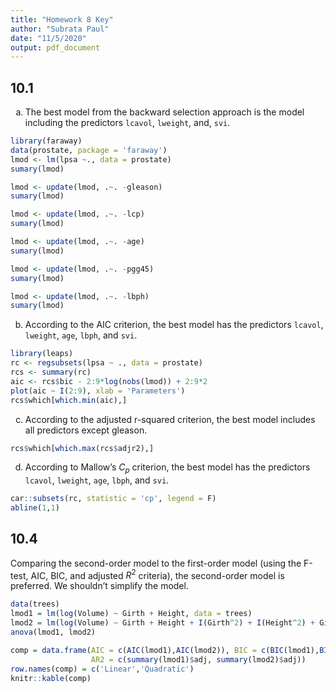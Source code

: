 ```yaml
---
title: "Homework 8 Key"
author: "Subrata Paul"
date: "11/5/2020"
output: pdf_document
---
```


## 10.1

(a) The best model from the backward selection approach is the model including the predictors `lcavol`, `lweight`, and, `svi`. 



```r
library(faraway)
data(prostate, package = 'faraway')
lmod <- lm(lpsa ~., data = prostate)
sumary(lmod)
```

```r
lmod <- update(lmod, .~. -gleason)
sumary(lmod)
```

```r
lmod <- update(lmod, .~. -lcp)
sumary(lmod)
```
```r
lmod <- update(lmod, .~. -age)
sumary(lmod)
```

```r
lmod <- update(lmod, .~. -pgg45)
sumary(lmod)
```

```r
lmod <- update(lmod, .~. -lbph)
sumary(lmod)
```

(b) According to the AIC criterion, the best model has the predictors `lcavol`, `lweight`, `age`, `lbph`, and `svi`. 

```r
library(leaps)
rc <- regsubsets(lpsa ~ ., data = prostate)
rcs <- summary(rc)
aic <- rcs$bic - 2:9*log(nobs(lmod)) + 2:9*2
plot(aic ~ I(2:9), xlab = 'Parameters')
rcs$which[which.min(aic),]
```

(c) According to the adjusted r-squared criterion, the best model includes all predictors except gleason. 

```r
rcs$which[which.max(rcs$adjr2),]
```

(d) According to Mallow's $C_p$ criterion, the best model has the predictors `lcavol`, `lweight`, `age`, `lbph`, and `svi`. 

```r
car::subsets(rc, statistic = 'cp', legend = F)
abline(1,1)
```


## 10.4 

Comparing the second-order model to the first-order model (using the F-test, AIC, BIC, and adjusted $R^2$ criteria), the second-order model is preferred. We shouldn't simplify the model. 

```r
data(trees)
lmod1 = lm(log(Volume) ~ Girth + Height, data = trees)
lmod2 = lm(log(Volume) ~ Girth + Height + I(Girth^2) + I(Height^2) + Girth:Height, data = trees)
anova(lmod1, lmod2)
```

```r
comp = data.frame(AIC = c(AIC(lmod1),AIC(lmod2)), BIC = c(BIC(lmod1),BIC(lmod2)),
                  AR2 = c(summary(lmod1)$adj, summary(lmod2)$adj))
row.names(comp) = c('Linear','Quadratic')
knitr::kable(comp)
```

